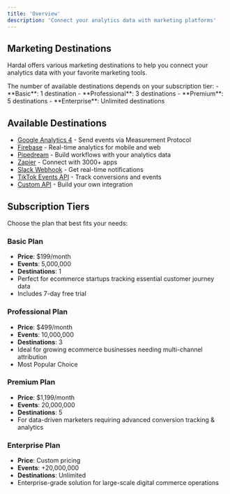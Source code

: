 ```yaml
---
title: 'Overview'
description: 'Connect your analytics data with marketing platforms'
---
```


## Marketing Destinations

Hardal offers various marketing destinations to help you connect your analytics data with your favorite marketing tools.

<Tip>
  The number of available destinations depends on your subscription tier:
  - **Basic**: 1 destination
  - **Professional**: 3 destinations
  - **Premium**: 5 destinations
  - **Enterprise**: Unlimited destinations
</Tip>

## Available Destinations

- [Google Analytics 4](/destinations/google-analytics) - Send events via Measurement Protocol
- [Firebase](/destinations/firebase) - Real-time analytics for mobile and web
- [Pipedream](/destinations/pipedream) - Build workflows with your analytics data
- [Zapier](/destinations/zapier) - Connect with 3000+ apps
- [Slack Webhook](/destinations/slack) - Get real-time notifications
- [TikTok Events API](/destinations/tiktok) - Track conversions and events
- [Custom API](/destinations/custom-api) - Build your own integration

## Subscription Tiers

Choose the plan that best fits your needs:

### Basic Plan
- **Price**: $199/month
- **Events**: 5,000,000
- **Destinations**: 1
- Perfect for ecommerce startups tracking essential customer journey data
- Includes 7-day free trial

### Professional Plan
- **Price**: $499/month
- **Events**: 10,000,000
- **Destinations**: 3
- Ideal for growing ecommerce businesses needing multi-channel attribution
- Most Popular Choice

### Premium Plan
- **Price**: $1,199/month
- **Events**: 20,000,000
- **Destinations**: 5
- For data-driven marketers requiring advanced conversion tracking & analytics

### Enterprise Plan
- **Price**: Custom pricing
- **Events**: +20,000,000
- **Destinations**: Unlimited
- Enterprise-grade solution for large-scale digital commerce operations 